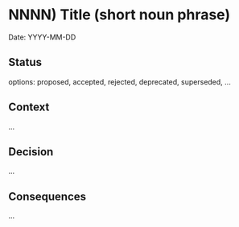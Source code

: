 
<Meta title="Documentation/Decisions and ADRs/ADRs/NNNN) Title (short noun phrase)" />

# NNNN) Title (short noun phrase)

Date: YYYY-MM-DD

## Status

options: proposed, accepted, rejected, deprecated, superseded, ...

## Context

...

## Decision

...

## Consequences

...
